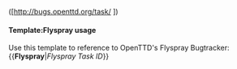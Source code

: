 <includeonly>
([http://bugs.openttd.org/task/{{{1}}} {{{1}}}])
</includeonly>
<noinclude>
{{en/Flyspray|1}}
====Template:Flyspray usage====
Use this template to reference to OpenTTD's Flyspray Bugtracker:
<nowiki>{{</nowiki>'''Flyspray'''|''Flyspray Task ID''<nowiki>}}</nowiki>
</noinclude>